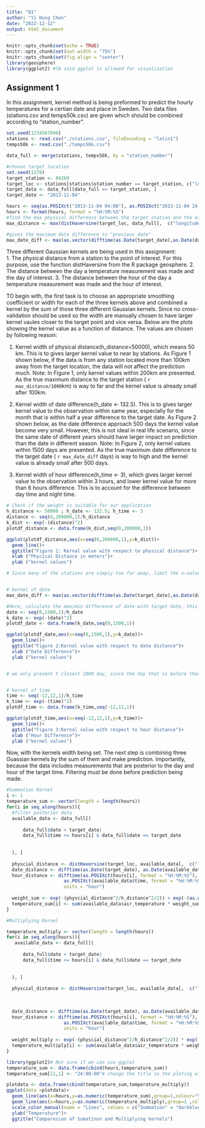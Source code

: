 ```yaml
---
title: "Q1"
author: "Yi Hung Chen"
date: "2022-12-12"
output: html_document
---
```


```r
knitr::opts_chunk$set(echo = TRUE)
knitr::opts_chunk$set(out.width = "75%")
knitr::opts_chunk$set(fig.align = "center")
library(geosphere)
library(ggplot2) #TA said ggplot is allowed for visualization
```

## Assignment 1
In this assignment, kernel method is being preformed to predict the hourly temperatures for a certian date and place in Sweden. Two data files (stations.csv and temps50k.csv) are given which should be combined according to "station_number".

```r
set.seed(1234567890)
stations <- read.csv("./stations.csv", fileEncoding = "latin1")
temps50k <- read.csv("./temps50k.csv")

data_full <- merge(stations, temps50k, by = "station_number")

#choose target location 
set.seed(1378)
target_station <- 84260
target_loc <- stations[stations$station_number == target_station, c("longitude", "latitude")]
target_data <- data_full[data_full == target_station, ]
target_date <- "2013-11-04"

hours <- seq(as.POSIXct("2013-11-04 04:00"), as.POSIXct("2013-11-04 24:00"), by = "2 hour")
hours <- format(hours, format = "%H:%M:%S")
#find the max physical difference between the target station and the other station
max_distance <- max(distHaversine(target_loc, data_full[,  c("longitude", "latitude")]))

#gives the maximum date difference to "previous date"
max_date_diff <- max(as.vector(difftime(as.Date(target_date),as.Date(data_full$date), units = "day")))
```

Three different Gaussian kernels are being used in this assignment:  
1. The physical distance from a station to the point of interest. For this purpose, use the function distHaversine from the R package geosphere.
2. The distance between the day a temperature measurement
was made and the day of interest.
3. The distance between the hour of the day a temperature measurement was made and the hour of interest.  

TO begin with, the first task is to choose an appropriate smoothing coefficient or width for each of the three kernels above and combined a kernel by the sum of those three different Gaussian kernels.
Since no cross-validation should be used so the width are manually chosen to have larger kernel vaules closer to the target point and vice versa. Below are the plots showing the kernel value as a function of distance. The values are chosen by following reason:  

1. Kernel width of physical distance(h_distance=50000), which means 50 km. This is to gives larger kernel value to near by stations. As Figure 1 shown below, if the data is from any station located more than 100km away from the target location, the data will not affect the prediction much. Note: In Figure 1, only kernel values within 200km are presented. As the true maximum distance to the target station ( `r max_distance/1000`km) is way to far and the kernel value is already small after 100km.
  
2. Kernel width of date difference(h_date <- 132.5). This is to gives larger kernel value to the observation within same year, especially for the month that is within half a year difference to the target date. As Figure 2 shown below, as the date difference approach 500 days the kernel value become very small. However, this is not ideal in real life scenario, since the same date of different years should have larger impact on prediction than the date in different season. Note: In Figure 2, only kernel values within 1500 days are presented. As the true maximum date difference to the target date ( `r max_date_diff` days) is way to high and the kernel value is already small after 500 days.

3. Kernel width of hour difference(h_time <- 3), which gives larger kernel value to the observation within 3 hours, and lower kernel value for more than 6 hours difference. This is to account for the difference between day time and night time.

```r
# Check if the weight is suitable for our application
h_distance <- 50000 ; h_date <- 132.5; h_time <- 3
distance <- seq(0,200000,1)/h_distance
k_dist <- exp(-(distance)^2)
plotdf_distance <- data.frame(k_dist,seq(0,200000,1))

ggplot(plotdf_distance,aes(x=seq(0,200000,1),y=k_dist))+
  geom_line()+
  ggtitle("Figure 1: Kernal value with respect to physical distance")+
  xlab ("Phycical Distance in meters")+ 
  ylab ("kernel values")

# Since many of the stations are simply too far away, limit the x-value to make observation easier


# kernel of date
max_date_diff <- max(as.vector(difftime(as.Date(target_date),as.Date(data_full$date), units = "day")))

#Here, calculate the max/min difference of date with target date, this doesn't account for season since we only calculate the true difference of the date-
date <- seq(0,1500,1)/h_date
k_date <- exp(-(date)^2)
plotdf_date <- data.frame(k_date,seq(0,1500,1))

ggplot(plotdf_date,aes(x=seq(0,1500,1),y=k_date))+
  geom_line()+
  ggtitle("Figure 2:Kernal value with respect to date distance")+
  xlab ("Date Difference")+ 
  ylab ("kernel values")


# we only present t closest 2000 day, since the day that is before that has too little affect to the vaule, which is also what we want


# kernel of time
time <- seq(-12,12,1)/h_time
k_time <- exp(-(time)^2)
plotdf_time <- data.frame(k_time,seq(-12,12,1))

ggplot(plotdf_time,aes(x=seq(-12,12,1),y=k_time))+
  geom_line()+
  ggtitle("Figure 3:Kernal value with respect to hour distance")+
  xlab ("Hour Difference")+ 
  ylab ("kernel values")

```
  
Now, with the kernels width being set. The next step is combining three Guassian kernels by the sum of them and make prediction. Importantly, because the data includes measurements that are posterior to the day and hour of the target time. Filtering must be done before prediction being made.

```r
#Summation Kernel
i <- 1
temperature_sum <- vector(length = length(hours))
for(i in seq_along(hours)){
  #filter posterior data
  available_data <- data_full[(
    
      data_full$date < target_date|
      data_full$time <= hours[i] & data_full$date == target_date
    
    
  ), ]
  
  physcial_distance <- distHaversine(target_loc, available_data[,  c("longitude", "latitude")])
  date_distance <- difftime(as.Date(target_date), as.Date(available_data$date), units = "day")
  hour_distance <- difftime(as.POSIXct(hours[i], format = "%H:%M:%S"),
                     as.POSIXct(available_data$time, format = "%H:%M:%S"),
                     units = "hour")
  
  weight_sum <- exp(-(physcial_distance^2/h_distance^2/2)) + exp(-(as.numeric(date_distance)/h_date)^2/2) + exp(-(as.numeric(hour_distance)/h_time)^2/2)
  temperature_sum[i] <- sum(available_data$air_temperature * weight_sum) / sum(weight_sum)
}

#Multiplying Kernel

temperature_multiply <- vector(length = length(hours))
for(i in seq_along(hours)){
   available_data <- data_full[(
    
      data_full$date < target_date|
      data_full$time <= hours[i] & data_full$date == target_date
    
    
  ), ]
  
  physcial_distance <- distHaversine(target_loc, available_data[,  c("longitude", "latitude")])
  
  
  
  date_distance <- difftime(as.Date(target_date), as.Date(available_data$date), units = "day")
  hour_distance <- difftime(as.POSIXct(hours[i], format = "%H:%M:%S"),
                     as.POSIXct(available_data$time, format = "%H:%M:%S"),
                     units = "hour")
  
  weight_multiply <- exp(-(physcial_distance^2/h_distance^2/2)) * exp(-(as.numeric(date_distance)/h_date)^2/2) * exp(-(as.numeric(hour_distance)/h_time)^2/2)
  temperature_multiply[i] <- sum(available_data$air_temperature * weight_multiply) / sum(weight_multiply)
}

library(ggplot2)# Not sure if we can use ggplot
temperature_sum <- data.frame(cbind(hours,temperature_sum))
temperature_sum[11,1] <- "24:00:00"# change the title so the ploting will have 2400 at the right hand side

plotdata <- data.frame(cbind(temperature_sum,temperature_multiply))
ggplot(data =plotdata)+
  geom_line(aes(x=hours,y=as.numeric(temperature_sum),group=1,colour="Summation"))+
  geom_line(aes(x=hours,y=as.numeric(temperature_multiply),group=1 ,colour="Multiplying"))+
  scale_color_manual(name = "Lines", values = c("Summation" = "darkblue", "Multiplying" = "red"))+
  ylab("Temperature")+
  ggtitle("Comparesion of Sumatinon and Multiplying kernels")
  
```


